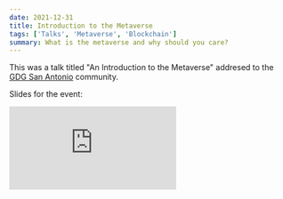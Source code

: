 ```yaml
---
date: 2021-12-31
title: Introduction to the Metaverse
tags: ['Talks', 'Metaverse', 'Blockchain']
summary: What is the metaverse and why should you care?
---
```


This was a talk titled "An Introduction to the Metaverse" addresed to the [GDG San Antonio](https://gdg.community.dev/events/details/google-gdg-cloud-san-antonio-presents-everything-metaverse-new-years-eve-gdg-cloud-devfest-2021/) community.

Slides for the event:

<iframe
  src="https://docs.google.com/presentation/d/e/2PACX-1vTHMZdjtd9FvHFZkruZCRCcaApNClTRKIAsehzcpIYoTBVySt5w_O9ouhqpRuz-1YJkCNXeF8Cbympk/embed?start=true&loop=false&delayms=3000"
  frameBorder={0}
  width={960}
  height={569}
  allowFullScreen={true}
  mozallowfullscreen={true}
  webkitallowfullscreen={true}
/>
